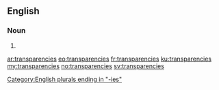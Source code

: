 ==English==

===Noun===
{{head|en|plural}}

# {{plural of|transparency|lang=en}}

[[Category:English plurals ending in "-ies"]]

[[ar:transparencies]]
[[eo:transparencies]]
[[fr:transparencies]]
[[ku:transparencies]]
[[my:transparencies]]
[[no:transparencies]]
[[sv:transparencies]]